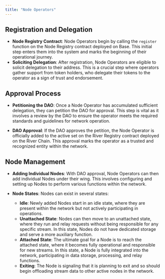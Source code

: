 ```yaml
---
title: "Node Operators"
---
```


## Registration and Delegation

- **Node Registry Contract**: Node Operators begin by calling the `register` function on the Node Registry contract deployed on Base. This initial step enters them into the system and marks the beginning of their operational journey.
- **Soliciting Delegation**: After registration, Node Operators are eligible to solicit delegation to their address. This is a crucial step where operators gather support from token holders, who delegate their tokens to the operator as a sign of trust and endorsement.

## Approval Process

- **Petitioning the DAO**: Once a Node Operator has accumulated sufficient delegation, they can petition the DAO for approval. This step is vital as it involves a review by the DAO to ensure the operator meets the required standards and guidelines for network operation.

- **DAO Approval**: If the DAO approves the petition, the Node Operator is officially added to the active set on the River Registry contract deployed on the River Chain. This approval marks the operator as a trusted and recognized entity within the network.

## Node Management

- **Adding Individual Nodes**: With DAO approval, Node Operators can then add individual Nodes under their wing. This involves configuring and setting up Nodes to perform various functions within the network.

- **Node States**: Nodes can exist in several states:
  - **Idle**: Newly added Nodes start in an idle state, where they are present within the network but not actively participating in operations.
  - **Unattached State**: Nodes can then move to an unattached state, where they run and relay requests without being responsible for any specific stream. In this state, Nodes do not have dedicated storage and serve a more auxiliary function.
  - **Attached State**: The ultimate goal for a Node is to reach the attached state, where it becomes fully operational and responsible for new streams. In this state, a Node is fully integrated into the network, participating in data storage, processing, and relay functions.
  - **Exiting**: The Node is signaling that it is planning to exit and so should begin offloading stream data to other active nodes in the network.
